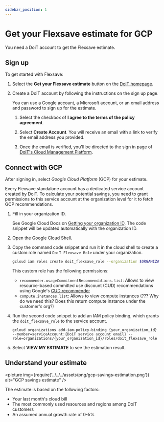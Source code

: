 ```yaml
---
sidebar_position: 1
---
```


# Get your Flexsave estimate for GCP

You need a DoiT account to get the Flexsave estimate.

## Sign up

To get started with Flexsave:

1. Select the **Get your Flexsave estimate** button on the [DoiT homepage](https://www.doit.com/).

1. Create a DoiT account by following the instructions on the sign up page.

   You can use a Google account, a Microsoft account, or an email address and password to sign up for the estimate.

   1. Select the checkbox of **I agree to the terms of the policy agreement**.

   1. Select **Create Account**. You will receive an email with a link to verify the email address you provided.

   1. Once the email is verified, you'll be directed to the sign in page of [DoiT's Cloud Management Platform](https://app.doit-intl.com/login).

## Connect with GCP

After signing in, select _Google Cloud Platform_ (GCP) for your estimate.

Every Flexsave standalone account has a dedicated service account created by DoiT. To calculate your potential savings, you need to grant permissions to this service account at the organization level for it to fetch GCP recommendations.

1. Fill in your organization ID.

   See Google Cloud Docs on [Getting your organization ID](https://cloud.google.com/resource-manager/docs/creating-managing-organization#retrieving_your_organization_id). The code snippet will be updated automatically with the organization ID.

1. Open the Google Cloud Shell.

1. Copy the command code snippet and run it in the cloud shell to create a custom role named `DoiT Flexsave Role` under your organization.

   ```bash
   gcloud iam roles create doit_flexsave_role --organization $ORGANIZATION_ID --title="DoiT Flexsave Role" --stage=GA --permissions=recommender.usageCommitmentRecommendations.list,compute.instances.list
   ```

   This custom role has the following permissions:

   - `recommender.usageCommitmentRecommendations.list`: Allows to view resource-based committed use discount (CUD) recommendations using Google's [CUD recommender](https://cloud.google.com/docs/cuds-recommender)
   - `compute.instances.list`: Allows to view compute instances (??? Why do we need this? Does this return compute instance under the customer's org?)

1. Run the second code snippet to add an IAM policy binding, which grants the `doit_flexsave_role` to the service account.

   ```
   gcloud organizations add-iam-policy-binding {your_organization_id} --member=serviceAccount:{DoiT service account email} --role=organizations/{your_organization_id}/roles/doit_flexsave_role
   ```

1. Select **VIEW MY ESTIMATE** to see the estimation result.

## Understand your estimate

<picture
  img={require('../../../assets/png/gcp-savings-estimation.png')}
  alt="GCP savings estimate"
/>

The estimate is based on the following factors:

- Your last month's cloud bill
- The most commonly used resources and regions among DoiT customers
- An assumed annual growth rate of 0-5%
